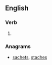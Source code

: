 ==English==

===Verb===
{{head|en|verb form}}

# {{en-third-person singular of|scathe}}

===Anagrams===
* [[sachets#English|sachets]], [[staches#English|staches]]